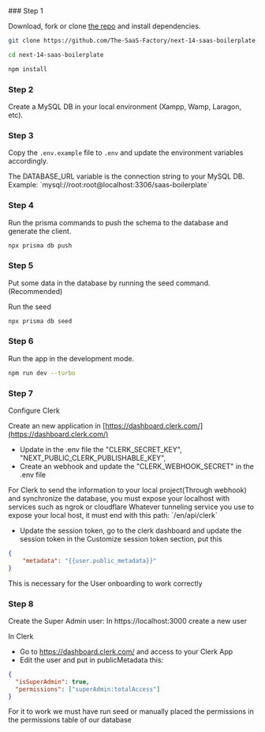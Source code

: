 
<Steps>
### Step 1
 
Download, fork or clone
[the repo](https://github.com/The-SaaS-Factory/next-14-saas-boilerplate)
  and install dependencies.
 
```bash
git clone https://github.com/The-SaaS-Factory/next-14-saas-boilerplate.git
```
 
```bash
cd next-14-saas-boilerplate
```
```bash
npm install
```
### Step 2
Create a MySQL DB in your local environment (Xampp, Wamp, Laragon, etc).

### Step 3
Copy the `.env.example` file to `.env` and update the environment variables accordingly.
 
 <Callout type="warning" emoji="⚠️">
  The DATABASE_URL variable  is the connection string to your MySQL DB.
  Example: `mysql://root:root@localhost:3306/saas-boilerplate`
</Callout>

 
### Step 4
Run the prisma commands to push the schema to the database and generate the client.
 
```bash
npx prisma db push
```
### Step 5
Put some data in the database by running the seed command. (Recommended)
  
Run the seed 
```bash
npx prisma db seed  
```


### Step 6
Run the app in the development mode.
 
```bash
npm run dev --turbo
```
 

### Step 7
Configure Clerk
  
Create an new application in [https://dashboard.clerk.com/](https://dashboard.clerk.com/) 
 
 - Update in the .env file the "CLERK_SECRET_KEY", "NEXT_PUBLIC_CLERK_PUBLISHABLE_KEY",  
 - Create an webhook and update the "CLERK_WEBHOOK_SECRET" in the .env file
 
 <Callout type="warning" emoji="⚠️">
   For Clerk to send the information to your local project(Through webhook) and synchronize the database, you must expose your localhost with services such as ngrok or cloudflare
</Callout>

 <Callout type="warning" emoji="⚠️">
   Whatever tunneling service you use to expose your local host, it must end with this path: `/en/api/clerk`
</Callout>

 - Update the session token, go to the clerk dashboard and update the session token in the Customize session token section, put this
```json
{
	"metadata": "{{user.public_metadata}}"
}
```
<Callout type="info" emoji="⚠️">
   This is necessary for the User onboarding to work correctly
</Callout>

 
### Step 8

Create the Super Admin user: 
 In https://localhost:3000  create a new user

 In Clerk
- Go to https://dashboard.clerk.com/ and access to your Clerk App
- Edit the user and put in publicMetadata this: 
```json
{
  "isSuperAdmin": true,
  "permissions": ["superAdmin:totalAccess"]
}
```
  <Callout type="info" emoji="⚠️">
  For it to work we must have run seed or manually placed the permissions in the permissions table of our database
</Callout>
 </Steps>
 

